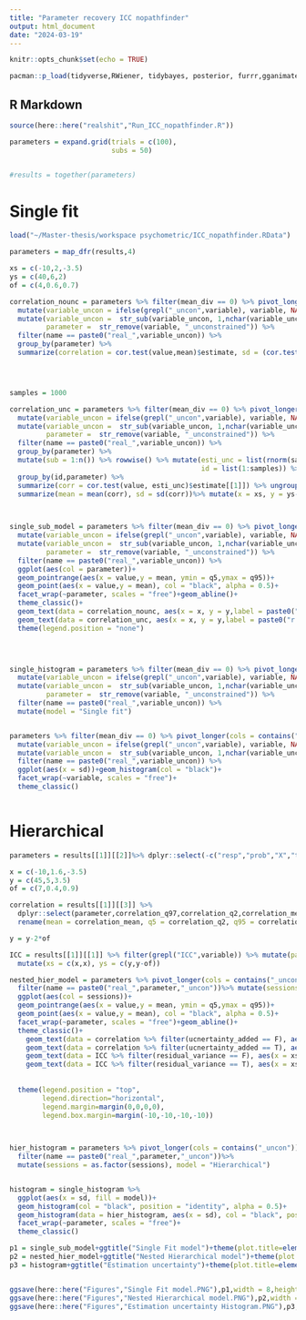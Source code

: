 ```yaml
---
title: "Parameter recovery ICC nopathfinder"
output: html_document
date: "2024-03-19"
---
```



```r
knitr::opts_chunk$set(echo = TRUE)

pacman::p_load(tidyverse,RWiener, tidybayes, posterior, furrr,gganimate, cmdstanr,patchwork, gamlss,truncnorm,extraDistr,flextable,lmerTest,lme4,Matrix,pracma,brms,HDInterval)
```

## R Markdown

```r
source(here::here("realshit","Run_ICC_nopathfinder.R"))

parameters = expand.grid(trials = c(100),
                         subs = 50)


#results = together(parameters)

```

# Single fit
```r

load("~/Master-thesis/workspace psychometric/ICC_nopathfinder.RData")

parameters = map_dfr(results,4)

xs = c(-10,2,-3.5)
ys = c(40,6,2)
of = c(4,0.6,0.7)

correlation_nounc = parameters %>% filter(mean_div == 0) %>% pivot_longer(cols = contains("_uncon")) %>%
  mutate(variable_uncon = ifelse(grepl("_uncon",variable), variable, NA)) %>% 
  mutate(variable_uncon =  str_sub(variable_uncon, 1,nchar(variable_uncon)-8),
         parameter =  str_remove(variable, "_unconstrained")) %>% 
  filter(name == paste0("real_",variable_uncon)) %>% 
  group_by(parameter) %>% 
  summarize(correlation = cor.test(value,mean)$estimate, sd = (cor.test(value,mean)$conf.int[2]-cor.test(value,mean)$conf.int[1])/3.96) %>% mutate(x = xs, y = ys)




samples = 1000

correlation_unc = parameters %>% filter(mean_div == 0) %>% pivot_longer(cols = contains("_uncon")) %>% 
  mutate(variable_uncon = ifelse(grepl("_uncon",variable), variable, NA)) %>% 
  mutate(variable_uncon =  str_sub(variable_uncon, 1,nchar(variable_uncon)-8),
         parameter =  str_remove(variable, "_unconstrained")) %>% 
  filter(name == paste0("real_",variable_uncon)) %>% 
  group_by(parameter) %>% 
  mutate(sub = 1:n()) %>% rowwise() %>% mutate(esti_unc = list(rnorm(samples,mean,sd)),
                                               id = list(1:samples)) %>% unnest() %>% 
  group_by(id,parameter) %>% 
  summarize(corr = cor.test(value, esti_unc)$estimate[[1]]) %>% ungroup() %>% group_by(parameter) %>% 
  summarize(mean = mean(corr), sd = sd(corr))%>% mutate(x = xs, y = ys-of)
  


single_sub_model = parameters %>% filter(mean_div == 0) %>% pivot_longer(cols = contains("_uncon")) %>% 
  mutate(variable_uncon = ifelse(grepl("_uncon",variable), variable, NA)) %>% 
  mutate(variable_uncon =  str_sub(variable_uncon, 1,nchar(variable_uncon)-8),
         parameter =  str_remove(variable, "_unconstrained")) %>% 
  filter(name == paste0("real_",variable_uncon)) %>% 
  ggplot(aes(col = parameter))+
  geom_pointrange(aes(x = value,y = mean, ymin = q5,ymax = q95))+
  geom_point(aes(x = value,y = mean), col = "black", alpha = 0.5)+
  facet_wrap(~parameter, scales = "free")+geom_abline()+
  theme_classic()+
  geom_text(data = correlation_nounc, aes(x = x, y = y,label = paste0("r (without) = ", round(correlation,2)," (",round(sd,2), ")")), size = 4, col = "black")+
  geom_text(data = correlation_unc, aes(x = x, y = y,label = paste0("r (with) = ", round(mean,2)," (",round(sd,2), ")")), size = 4)+
  theme(legend.position = "none")
  



single_histogram = parameters %>% filter(mean_div == 0) %>% pivot_longer(cols = contains("_uncon")) %>% 
  mutate(variable_uncon = ifelse(grepl("_uncon",variable), variable, NA)) %>% 
  mutate(variable_uncon =  str_sub(variable_uncon, 1,nchar(variable_uncon)-8),
         parameter =  str_remove(variable, "_unconstrained")) %>% 
  filter(name == paste0("real_",variable_uncon)) %>% 
  mutate(model = "Single fit")


parameters %>% filter(mean_div == 0) %>% pivot_longer(cols = contains("_uncon")) %>% 
  mutate(variable_uncon = ifelse(grepl("_uncon",variable), variable, NA)) %>% 
  mutate(variable_uncon =  str_sub(variable_uncon, 1,nchar(variable_uncon)-8)) %>% 
  filter(name == paste0("real_",variable_uncon)) %>% 
  ggplot(aes(x = sd))+geom_histogram(col = "black")+
  facet_wrap(~variable, scales = "free")+
  theme_classic()



```


# Hierarchical
```r

parameters = results[[1]][[2]]%>% dplyr::select(-c("resp","prob","X","trials.1")) %>% distinct()

x = c(-10,1.6,-3.5)
y = c(45,5,3.5)
of = c(7,0.4,0.9)

correlation = results[[1]][[3]] %>% 
  dplyr::select(parameter,correlation_q97,correlation_q2,correlation_mean,ucnertainty_added)%>% 
  rename(mean = correlation_mean, q5 = correlation_q2, q95 = correlation_q97) %>% mutate(xs = c(x,x), ys = c(y,y-of))

y = y-2*of

ICC = results[[1]][[1]] %>% filter(grepl("ICC",variable)) %>% mutate(parameter = str_sub(variable, 5,nchar(variable))) %>% dplyr::select(mean,q5,q95,residual_variance,parameter,variable)%>% arrange(residual_variance,parameter) %>% 
  mutate(xs = c(x,x), ys = c(y,y-of))

nested_hier_model = parameters %>% pivot_longer(cols = contains("_uncon")) %>% 
  filter(name == paste0("real_",parameter,"_uncon"))%>% mutate(sessions = as.factor(sessions)) %>% 
  ggplot(aes(col = sessions))+
  geom_pointrange(aes(x = value,y = mean, ymin = q5,ymax = q95))+
  geom_point(aes(x = value,y = mean), col = "black", alpha = 0.5)+
  facet_wrap(~parameter, scales = "free")+geom_abline()+
  theme_classic()+
    geom_text(data = correlation %>% filter(ucnertainty_added == F), aes(x = xs, y = ys,label = paste0("r (without) = ", round(mean,2)," [",round(q5,2),";",round(q95,2), "]")), size = 4, col = "black")+
    geom_text(data = correlation %>% filter(ucnertainty_added == T), aes(x = xs, y = ys,label = paste0("r (with) = ", round(mean,2)," [",round(q5,2),";",round(q95,2), "]")), size = 4, col = "black")+  
    geom_text(data = ICC %>% filter(residual_variance == F), aes(x = xs, y = ys,label = paste0("ICC_1 = ", round(mean,2)," [",round(q5,2),";",round(q95,2), "]")), size = 4, col = "black")+
    geom_text(data = ICC %>% filter(residual_variance == T), aes(x = xs, y = ys,label = paste0("ICC_2 = ", round(mean,2)," [",round(q5,2),";",round(q95,2), "]")), size = 4, col = "black")+  
  
  
  theme(legend.position = "top",
        legend.direction="horizontal",
        legend.margin=margin(0,0,0,0),
        legend.box.margin=margin(-10,-10,-10,-10))
    


hier_histogram = parameters %>% pivot_longer(cols = contains("_uncon")) %>% 
  filter(name == paste0("real_",parameter,"_uncon"))%>% 
  mutate(sessions = as.factor(sessions), model = "Hierarchical")


histogram = single_histogram %>%
  ggplot(aes(x = sd, fill = model))+
  geom_histogram(col = "black", position = "identity", alpha = 0.5)+
  geom_histogram(data = hier_histogram, aes(x = sd), col = "black", position = "identity", alpha = 0.5)+
  facet_wrap(~parameter, scales = "free")+
  theme_classic()


```





```r


p1 = single_sub_model+ggtitle("Single Fit model")+theme(plot.title=element_text(hjust=0.5))
p2 = nested_hier_model+ggtitle("Nested Hierarchical model")+theme(plot.title=element_text(hjust=0.5))
p3 = histogram+ggtitle("Estimation uncertainty")+theme(plot.title=element_text(hjust=0.5))


ggsave(here::here("Figures","Single Fit model.PNG"),p1,width = 8,height = 4)
ggsave(here::here("Figures","Nested Hierarchical model.PNG"),p2,width = 8,height = 4)
ggsave(here::here("Figures","Estimation uncertainty Histogram.PNG"),p3,width = 8,height = 4)



```

